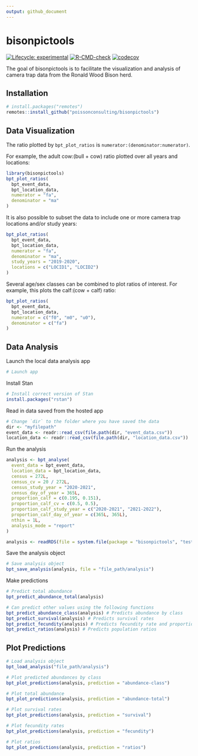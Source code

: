 ```yaml
---
output: github_document 
---
```


# bisonpictools

<!-- badges: start -->
[![Lifecycle: experimental](https://img.shields.io/badge/lifecycle-experimental-orange.svg)](https://lifecycle.r-lib.org/articles/stages.html#experimental)
[![R-CMD-check](https://github.com/poissonconsulting/bisonpictools/actions/workflows/R-CMD-check.yaml/badge.svg)](https://github.com/poissonconsulting/bisonpictools/actions/workflows/R-CMD-check.yaml)
[![codecov](https://codecov.io/gh/poissonconsulting/bisonpictools/graph/badge.svg?token=znqSXiltZo)](https://codecov.io/gh/poissonconsulting/bisonpictools)
<!-- badges: end -->

The goal of bisonpictools is to facilitate the visualization and analysis of camera trap data from the Ronald Wood Bison herd.

## Installation

```r
# install.packages("remotes")
remotes::install_github("poissonconsulting/bisonpictools")
```

## Data Visualization

The ratio plotted by `bpt_plot_ratios` is `numerator:(denominator:numerator)`.

For example, the adult cow:(bull + cow) ratio plotted over all years and locations:
``` r
library(bisonpictools)
bpt_plot_ratios(
  bpt_event_data,
  bpt_location_data,
  numerator = "fa",
  denominator = "ma"
)
```

It is also possible to subset the data to include one or more camera trap locations and/or study years:

``` r
bpt_plot_ratios(
  bpt_event_data,
  bpt_location_data,
  numerator = "fa",
  denominator = "ma",
  study_years = "2019-2020",
  locations = c("LOCID1", "LOCID2")
)
```


Several age/sex classes can be combined to plot ratios of interest.
For example, this plots the calf:(cow + calf) ratio:

```r
bpt_plot_ratios(
  bpt_event_data,
  bpt_location_data,
  numerator = c("f0", "m0", "u0"),
  denominator = c("fa")
)
```

## Data Analysis

Launch the local data analysis app 

```r
# Launch app
```

Install Stan

```r
# Install correct version of Stan
install.packages("rstan")
```

Read in data saved from the hosted app 

```r
# Change `dir` to the folder where you have saved the data
dir <- "myfilepath"
event_data <- readr::read_csv(file.path(dir, "event_data.csv"))
location_data <- readr::read_csv(file.path(dir, "location_data.csv"))
```

Run the analysis

```r
analysis <- bpt_analyse(
  event_data = bpt_event_data,
  location_data = bpt_location_data,
  census = 272L,
  census_cv = 20 / 272L,
  census_study_year = "2020-2021",
  census_day_of_year = 365L,
  proportion_calf = c(0.195, 0.151),
  proportion_calf_cv = c(0.5, 0.5),
  proportion_calf_study_year = c("2020-2021", "2021-2022"),
  proportion_calf_day_of_year = c(365L, 365L),
  nthin = 1L,
  analysis_mode = "report"
)
```
```r
analysis <- readRDS(file = system.file(package = "bisonpictools", "test-objects/analysis.RDS"))
```

Save the analysis object

```r
# Save analysis object
bpt_save_analysis(analysis, file = "file_path/analysis")
```

Make predictions 

```r
# Predict total abundance
bpt_predict_abundance_total(analysis)
```

```r
# Can predict other values using the following functions
bpt_predict_abundance_class(analysis) # Predicts abundance by class
bpt_predict_survival(analysis) # Predicts survival rates
bpt_predict_fecundity(analysis) # Predicts fecundity rate and proportion of reproductive cows
bpt_predict_ratios(analysis) # Predicts population ratios
```


## Plot Predictions

```r
# Load analysis object
bpt_load_analysis("file_path/analysis")
```

```r
# Plot predicted abundances by class
bpt_plot_predictions(analysis, prediction = "abundance-class")
```

```r
# Plot total abundance
bpt_plot_predictions(analysis, prediction = "abundance-total")
```

```r
# Plot survival rates
bpt_plot_predictions(analysis, prediction = "survival")
```

```r
# Plot fecundity rates
bpt_plot_predictions(analysis, prediction = "fecundity")
```

```r
# Plot ratios
bpt_plot_predictions(analysis, prediction = "ratios")
```




